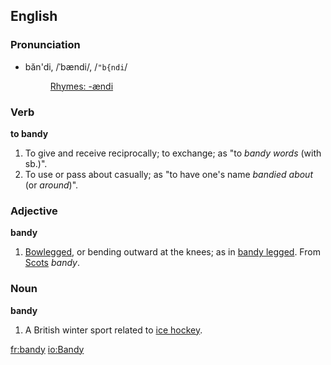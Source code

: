 ==English==
===Pronunciation===
*băn'di, /ˈbændi/, /<tt>"b{ndi</tt>/
*:[[Rhymes:English:-ændi|Rhymes: -ændi]]

===Verb===
'''to bandy'''
#To give and receive reciprocally; to exchange; as "to ''bandy words'' (with sb.)".
#To use or pass about casually; as "to have one's name ''bandied about'' (or ''around'')".

===Adjective===
'''bandy'''
#[[Bowlegged]], or bending outward at the knees; as in [[bandy legged]]. From [[Wikipedia:Scots language|Scots]] ''bandy''.

===Noun===
{{Wikipedia}}
'''bandy'''
#A British winter sport related to [[ice hockey]].

[[fr:bandy]]
[[io:Bandy]]